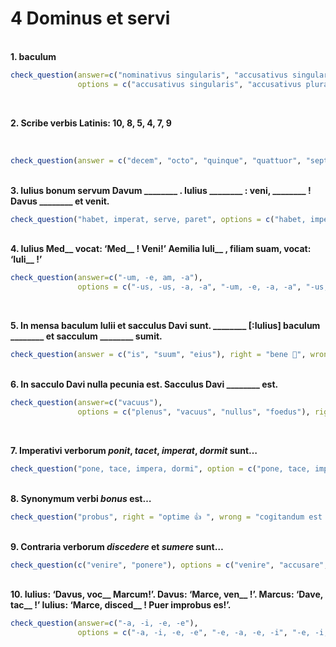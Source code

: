 # 4 Dominus et servi
 
</br>
**1. baculum**
```r
check_question(answer=c("nominativus singularis", "accusativus singularis"), 
               options = c("accusativus singularis", "accusativus pluralis", "nominativus singularis", "nominativus pluralis"), right = "ita, ut dicis 👏", wrong = "minime 😔", button_label = "Rectene dico?", type = "checkbox")
```
</br>

**2. Scribe verbis Latinis: 10, 8, 5, 4, 7, 9**
 
</br>
  
```r
check_question(answer = c("decem", "octo", "quinque", "quattuor", "septem", "novem"), right = "recte sane 🙂", wrong = "quid ais? 🤨", button_label = "Rectene dico?", type = "in_order")
```
 

</br>
**3. Iulius bonum servum Davum  ________ . Iulius ________ : veni, ________ ! Davus ________ et venit.**
 
```r
check_question("habet, imperat, serve, paret", options = c("habet, imperat, serve, paret", "paret, habet, serve, imperat", "habet, paret, servus, imperat", "habet, imperat, servus, paret"), right = "probe 👌 ", wrong = "non ita ☹️ ", button_label = "Rectene dico?", type = "select", random_answer_order = T)
```
 
</br>
**4. Iulius Med\_\_ vocat: ‘Med\_\_ ! Veni!’ Aemilia Iuli\_\_ , filiam suam, vocat: ‘Iuli\_\_ !’**
```r
check_question(answer=c("-um, -e, am, -a"), 
               options = c("-us, -us, -a, -a", "-um, -e, -a, -a", "-us, -e, -am, -a", "-um, -e, am, -a"), right = "optime 👍", wrong = "non ita ☹️", button_label = "Rectene dico?", type = "radio")
```
</br>

**5. In mensa baculum Iulii et sacculus Davi sunt. ________ [:Iulius] baculum ________ et sacculum ________ sumit.** 
  

```r
check_question(answer = c("is", "suum", "eius"), right = "bene 🤩", wrong = "minime 😔", button_label = "Rectene dico?", type = "in_order")
```
 
</br>
**6. In sacculo Davi nulla pecunia est. Sacculus Davi ________ est.** 
```r
check_question(answer=c("vacuus"), 
               options = c("plenus", "vacuus", "nullus", "foedus"), right = "sic est  🤩", wrong = "minime 😔", button_label = "Rectene dico?", type = "radio")
```
</br>

**7. Imperativi verborum _ponit_, _tacet_, _imperat_, _dormit_ sunt...**
  

```r
check_question("pone, tace, impera, dormi", option = c("pone, tace, impere, dorme", "pone, taci, impere, dormi", "pone, tace, impera, dormi", "poni, tace, impera, dormi"), right = "sic est  🤩", wrong = "minime 😔", button_label = "Rectene dico?", type = "radio")
```
 

</br>
**8. Synonymum verbi _bonus_ est...**
 
```r
check_question("probus", right = "optime 👍 ", wrong = "cogitandum est 🤔", button_label = "Rectene dico?", placeholder = "Quid putas?")
```
 

</br>
**9. Contraria verborum _discedere_ et _sumere_ sunt...**
  
```r
check_question(c("venire", "ponere"), options = c("venire", "accusare", "habere", "ponere", "parere"), right = "recte sane 🙂", wrong = "non hercle vero! 😕", button_label = "Rectene dico?", type = "checkbox")
```
 

</br>
**10. Iulius: ‘Davus, voc\_\_ Marcum!’. Davus: ‘Marce, ven\_\_ !’. Marcus: ‘Dave, tac\_\_ !’ Iulius: ‘Marce, disced\_\_ ! Puer improbus es!’.**
```r
check_question(answer=c("-a, -i, -e, -e"), 
               options = c("-a, -i, -e, -e", "-e, -a, -e, -i", "-e, -i, -e, -i", "-e, -e, -i, -i"), right = "ita, ut dicis 👏", wrong = "minime 😔", button_label = "Rectene dico?", type = "radio")
```
</br>
 
